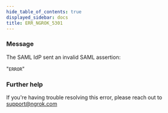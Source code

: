 ```yaml
---
hide_table_of_contents: true
displayed_sidebar: docs
title: ERR_NGROK_5301
---
```




### Message

The SAML IdP sent an invalid SAML assertion:

"`ERROR`"

<ErrorDetails error="err_ngrok_5301" />

### Further help

If you're having trouble resolving this error, please reach out to [support@ngrok.com](mailto:support@ngrok.com?subject=Help%20with%20ERR_NGROK_5301)
